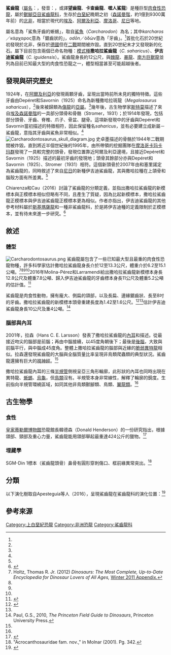 {{Automatic Taxobox
| taxon = Carcharodontosaurus
| fossil_range = [[晚白堊世|白堊紀晚期]][[森諾曼階|森諾曼階]]<br>{{fossil_range|100|93}}
| image = Ultimate Dinosaurs Carcharodontosaurus.jpg
| image_caption = 鯊齒龍頭骨，展示於{{link-en|明尼蘇達科博館|Science Museum of Minnesota}}
| authority = [[恩斯特·斯特莫|Stromer]], 1931
| type_species = '''撒哈拉鲨齿龙<br>''Carcharodontosaurus saharicus'''''
|type_species_authority = (Depéret & Savornin, 1925)
| subdivision_ranks = [[種|種]]
| subdivision = 
* '''撒哈拉鯊齒龍 ''C. saharicus'''''<br><small>(Depéret & Savornin, 1927) ([[模式種|模式種]])</small>
* '''伊吉迪鯊齒龍 ''C. iguidensis'''''<br><small>{{link-en|史蒂芬·布賽特|Stephen L. Brusatte|Brusatte|Stephen L. Brusatte}} & {{link-en|保羅·塞里諾|Paul Sereno|Sereno|Paul Sereno}}, 2007</small>
| synonyms = 
*撒哈拉[[斑龍|斑龍]] ''Megalosaurus saharicus''<br><small>Depéret & Savornin, 1925</small>
*非洲斑龍 ''Megalosaurus africanus''<br><small>von Huene, 1956</small>
}}

'''鯊齒龍'''（[[屬名|屬名]]：{{lang|la|''Carcharodontosaurus''}}，發音：{{IPAc-en|ˌ|k|ɑːr|k|ər|oʊ-|ˌ|d|ɒ|n|t|oʊ-|ˈ|s|ɔːr|ə|s}}，或譯'''望齒龍'''、'''卡查齒龍'''、'''噬人鯊龍'''）是種巨型[[肉食性|肉食性]][[恐龍|恐龍]]，屬於[[獸腳亞目|獸腳亞目]][[鯊齒龍科|鯊齒龍科]]，生存於[[白堊紀|白堊紀]]晚期之初（[[森諾曼階|森諾曼階]]，約1億到9300萬年前）的[[北非|北非]]，相當於現代的[[埃及|埃及]]、[[阿爾及利亞|阿爾及利亞]]、[[摩洛哥|摩洛哥]]、[[尼日|尼日]]等地。

屬名意為「鯊魚牙齒的蜥蜴」，取自[[噬人鯊屬|鯊魚]]（''Carcharodon''）為名；其中''karcharos''／κάρχαρος意為「鋸齒狀的」，''odōn''／ὀδών意為「牙齒」。<ref name="stromer1931"/>首批化石於20世紀初發現於北非，保存於[[德國|德國]]但在[[二戰|二戰]]期間被炸毀。直到20世紀末才又發現新的化石。屬下目前包含兩個已命名物種：[[模式種|模式種]]'''撒哈拉鯊齒龍'''（''C. saharicus''）、'''伊吉迪鯊齒龍'''（''C. iguidensis''）。鯊齒龍身長約12公尺，與[[棘龍|棘龍]]、[[暴龍|暴龍]]、[[南方巨獸龍|南方巨獸龍]]並列為目前已知最大型的肉食性恐龍之一，體型相當甚至可能超越後者。

==發現與研究歷史==
{{multiple image
|align = left
|direction = vertical
|image1 = Reconstruction of the cranium of Carcharodontosaurus saharicus.jpg
|image2 = Carcharodontosaurus saharicus skeletal.jpg
|footer = 撒哈拉鯊齒龍的頭骨重建（上）與骨骼重建（下），已知部位呈灰色
}}
1924年，在[[阿爾及利亞|阿爾及利亞]]的{{link-en|陸間組|Continental intercalaire}}發現兩顆牙齒，呈現出當時前所未見的獨特特徵。這些牙齒由Depéret和Savornin（1925）命名為新種撒哈拉斑龍（''Megalosaurus saharicus''），<ref name="deperet&savornin1925"/>後來被歸類為[[傷龍|傷龍]]的[[亞屬|亞屬]]。<ref name="deperet&savornin1927" />幾年後，古生物學家[[恩斯特·斯特莫|斯特莫]]描述了來自[[埃及|埃及]][[森諾曼階|森諾曼階]]{{link-en|巴哈利亞組|Bahariya Formation}}的一具部分頭骨和骨骼（Stromer，1931）；於1914年發現，包括部分頭骨、牙齒、脊椎、爪子、骨盆、腿骨。這項新發現中的牙齒與Depéret和Savornin當初描述的特徵相符，因此保留種名''saharicus''，並有必要建立成新屬－鯊齒龍，意指其牙齒與鯊魚非常相似。<ref name="stromer1931"/>
[[File:Carcharodontosaurus_skull_diagram.jpg|thumb]]
史卓墨描述的骨骼於1944年二戰期間被炸毀。直到將近半個世紀後的1995年，由{{link-en|保羅·塞里諾|Paul Sereno}}所帶領的挖掘團隊在[[摩洛哥|摩洛哥]][[卡玛卡玛群|卡玛卡玛群]]發現了一具較完整的頭骨，發現位置靠近阿爾及利亞邊境，且接近Depéret和Savornin（1925）描述的最初牙齒的發現地；頭骨其餘部分亦與Depéret和Savornin（1925）、Stromer（1931）相符。這個新頭骨於2007年由{{link-en|史蒂芬·布賽特|Stephen L. Brusatte}}和塞里諾定為鯊齒龍的{{link-en|新模標本|neotype}}，同時敘述了來自[[尼日|尼日]]{{link-en|艾奇卡組|Echkar Formation}}的新種伊吉迪鯊齒龍，其與撒哈拉種在上頜骨和腦殼方面有所差異。<ref name="brusatte&sereno2007" />

Chiarenza和Cau（2016）討論了鯊齒龍的分類定義，並指出撒哈拉鯊齒龍的新模標本與正模標本相似但略有不同，且產生了質疑，因為比起新模標本，撒哈拉鯊齒龍正模標本與伊吉迪鯊齒龍正模標本更為相似。作者亦指出，伊吉迪鯊齒龍的其他參考材料屬於[[斯基瑪薩龍|斯基瑪薩龍]]和一種非鯊齒龍科，於是將伊吉迪種的定義限制於正模標本，並有待未來進一步研究。<ref>{{Cite journal|last1=Chiarenza|first1=Alfio Alessandro|last2=Cau|first2=Andrea|date=February 29, 2016|title=A large abelisaurid (Dinosauria, Theropoda) from Morocco and comments on the Cenomanian theropods from North Africa|journal=PeerJ|volume=4|pages=e1754|doi=10.7717/peerj.1754|issn=2167-8359|pmc=4782726|pmid=26966675}}</ref>

==敘述==
===體型===
{{multiple image
| direction = vertical
| width = 
| align = left
| header = 
| image1 = Carcharodontosaurus specimens.svg
| alt1 =
| caption1 = 已炸毀的正模標本（黃色）與新模標本（棕色）與人類的體型比例圖
| image2 = Longest theropods.svg
| alt2=
| caption2 = 巨型獸腳類的體型比較，鯊齒龍為橘色最右邊}}
[[File:Carcharodontosaurus.png|thumb]]
鯊齒龍屬包含了一些已知最大型且最重的肉食性恐龍物種，許多科學家估計撒哈拉鯊齒龍身長介於12至13.3公尺，體重介於6.2至15.1公噸。<ref name="Holtz2008">Holtz, Thomas R. Jr. (2012) ''Dinosaurs: The Most Complete, Up-to-Date Encyclopedia for Dinosaur Lovers of All Ages,'' [http://www.geol.umd.edu/~tholtz/dinoappendix/HoltzappendixWinter2011.pdf Winter 2011 Appendix.]</ref><ref name="serenoetal1996"/><ref name="seebacher2001"/><ref name="TH07"/>2016年Molina-Pérez和Larramendi給出撒哈拉鯊齒龍新模標本身長12.8公尺及體重7.8公噸、歸入伊吉迪鯊齒龍的牙齒標本身長11公尺及體重5.2公噸的估計值。<ref>{{Cite book|title=Récords y curiosidades de los dinosaurios Terópodos y otros dinosauromorfos, Larousse|last=Molina-Pérez & Larramendi|year=2016|location=Barcelona, Spain|pages=262}}</ref>

鯊齒龍是肉食性動物，擁有龐大、側扁的頜部，以及長扁、邊緣鋸齒狀、長至8吋的牙齒。撒哈拉鯊齒龍的新模標本頭骨重建長度為1.42至1.6公尺。<ref name=":0">{{Cite journal|last1=Carrano|first1=Matthew T.|last2=Benson|first2=Roger B. J.|last3=Sampson|first3=Scott D.|date=2012|title=The phylogeny of Tetanurae (Dinosauria: Theropoda)|url=https://www.researchgate.net/publication/230808558|journal=Journal of Systematic Palaeontology|language=en|volume=10|issue=2|pages=211–300|doi=10.1080/14772019.2011.630927|s2cid=85354215|issn=1477-2019}}</ref><ref name="serenoetal1996"/>{{link-en|葛瑞格利·保羅|Gregory S. Paul}}估計伊吉迪鯊齒龍身長10公尺及重4公噸。<ref name=G.S.Paul2010>Paul, G.S., 2010, ''The Princeton Field Guide to Dinosaurs'', Princeton University Press.</ref>

===腦部與內耳===
{{multiple image
|align = left
|direction = vertical
|image1 = Carcharodontosaurus braincase.jpg
|image2 = Endocasts of Carcharodontosaurus.jpg
|footer = UCRC PV12標本的腦殼（上）與{{link-en|內模|Endocast}}（A－D）、下方為MB. R. 2056標本（E－F）
}}
2001年，拉森（Hans C. E. Larsson）發表了撒哈拉鯊齒龍的[[內耳|內耳]]和{{link-en|顱內|Endocranium}}描述。從最接近吻尖的腦部是前腦；再由中腦接續，以45度角朝後下；最後是[[後腦|後腦]]，大致與前腦平行，與中腦成45度角。整體上撒哈拉鯊齒龍的腦部與近緣的[[脆弱異特龍|脆弱異特龍]]相似。拉森還發現鯊齒龍的大腦與全腦質量比率呈現非鳥類爬蟲類的典型狀況。鯊齒龍還擁有巨大的[[視神經|視神經]]。<ref name="csaharicus-endo"/>

撒哈拉鯊齒龍內耳的三條[[半規管|半規管]]側視呈亞三角形輪廓，此形狀的內耳也同時出現在異特龍、[[蜥蜴|蜥蜴]]、[[烏龜|烏龜]]，但[[鳥類|鳥類]]沒有。半規管本身非常線性，解釋了輪廓的銳度。生前{{link-en|小腦鬈|Flocculus}}指向半規管環繞區域，如同其他非鳥類獸腳類、鳥類、[[翼龍類|翼龍類]]。<ref name="csaharicus-endo"/>

==古生物學==
{{multiple image
|align = right
|total_width = 300
| perrow=2/2

|image1 = Right maxilla of Carcharodontosaurus.jpg
|alt1 =

|image2 = Carcharodontosaurus nasal and lacrimal bone.jpg
|alt2 =

|image3 = Carcharodontosaurus jugal bones.jpg
|alt3 =

|image4 = Carcharodontosaurus postorbital bones.jpg 
|alt4 =

|footer = UCRC PV12標本的頭骨；右[[上頜骨|上頜骨]]（左上）、[[鼻骨|鼻骨]]和[[淚骨|淚骨]]（右上）、[[顴骨|顴骨]]（左下）、[[眶後骨|眶後骨]]（右下
}}
===食性===
[[皇家蒂勒爾博物館|皇家蒂勒爾博物館]]恐龍館長韓德森（Donald Henderson）的一份研究指出，根據頜部、頸部及重心力量，鯊齒龍能用頜部舉起最重達424公斤的獵物。<ref>{{Cite web | url=https://www.inverse.com/article/25258-paleontology-dinosaur-illustrations-paleoart-donald-henderson-tyrrell-museum | title=The Science Behind This Violent Dino Eiffel Tower is Revolutionary}}</ref>

===埋藏學===
SGM-Din 1標本（鯊齒龍頭骨）鼻骨有圓形穿刺傷口、框前緣異常突出。<ref name="path-survey-acro-342">"Acrocanthosauridae fam. nov.," in Molnar (2001). Pg. 342.</ref>

==分類==
以下演化樹取自Apesteguía等人（2016），呈現鯊齒龍在鯊齒龍科的演化位置：<ref name="Apesteguía2016">{{cite journal |author1=Sebastián Apesteguía |author2=Nathan D. Smith |author3=Rubén Juárez Valieri|author4=Peter J. Makovicky|year=2016|title=An Unusual New Theropod with a Didactyl Manus from the Upper Cretaceous of Patagonia, Argentina |journal=PLOS ONE|volume=11|issue=7|pages=e0157793|doi=10.1371/journal.pone.0157793|pmid=27410683|pmc=4943716|bibcode=2016PLoSO..1157793A }}</ref>

{{clade| style=font-size:85%; line-height:85%
|1={{clade
 |1=[[異特龍屬|異特龍屬]] ''Allosaurus''[[File:Allosaurus_Revised.jpg|80px]]
 |label2=[[鯊齒龍類|鯊齒龍類]] Carcharodontosauria
 |2={{clade
  |1=[[新獵龍科|新獵龍科]] Neovenatoridae [[File:Neovenator.png|80px]]
  |label2=[[鯊齒龍科|鯊齒龍科]] Carcharodontosauridae
  |2={{clade
   |1=[[昆卡獵龍屬|昆卡獵龍屬]] ''Concavenator''[[File:Concavenator_corcovatus_by_Daniel_Vidal_2012.png|80px]]
   |2={{clade
    |1={{clade
     |1=[[高棘龍屬|高棘龍屬]] ''Acrocanthosaurus''[[File:Acrocanthosaurus_restoration.jpg|80px]]
     |2=[[始鯊齒龍屬|始鯊齒龍屬]] ''Eocarcharia'' }}
    |2={{clade
     |1=[[假鯊齒龍屬|假鯊齒龍屬]] ''Shaochilong''[[File:Shaochilong.jpg|80px]]
     |label2=[[鯊齒龍科|鯊齒龍亞科]] Carcharodontosaurinae
     |2={{clade
      |1='''撒哈拉鯊齒龍 ''Carcharodontosaurus saharicus'''''[[File:Carcharodontosaurus.png|80px]]
      |2='''伊吉迪鯊齒龍 ''Carcharodontosaurus iguidensis'''''
      |label3=[[鯊齒龍科|南方巨獸龍族]] Giganotosaurini
      |3={{clade
       |1=[[魁紂龍屬|魁紂龍屬]] ''Tyrannotitan''
       |2={{clade
        |1=[[馬普龍屬|馬普龍屬]] ''Mapusaurus''[[File:Mapusaurus_BW.jpg|80px]] 
        |2=[[南方巨獸龍屬|南方巨獸龍屬]] ''Giganotosaurus''[[File:Giganotos_Db.jpg|80px]] }} }} }} }} }} }} }} }} }}



==參考來源==
{{Commons category|Carcharodontosaurus}}
{{Reflist|30em|refs=
<ref name="stromer1931">Stromer, E. (1931). "Wirbeltiere-Reste der Baharijestufe (unterestes Canoman). Ein Skelett-Rest von ''Carcharodontosaurus'' nov. gen." ''Abhandlungen der Bayerischen Akademie der Wissenschaften, Mathematisch-naturwissenschaftliche Abteilung'', '''9'''(Neue Folge): 1–23.</ref>
<ref name="serenoetal1996">{{Cite journal | last1 = Sereno | first1 = P. C. | last2 = Dutheil | first2 = D. B. | last3 = Iarochene | first3 = M. | last4 = Larsson | first4 = H. C. E. | last5 = Lyon | first5 = G. H. | last6 = Magwene | first6 = P. M. | last7 = Sidor | first7 = C. A. | last8 = Varricchio | first8 = D. J. | last9 = Wilson | first9 = J. A. | doi = 10.1126/science.272.5264.986 | title = Predatory Dinosaurs from the Sahara and Late Cretaceous Faunal Differentiation | journal = Science | volume = 272 | issue = 5264 | pages = 986–991 | year = 1996 | pmid =  8662584| bibcode = 1996Sci...272..986S | s2cid = 39658297 }}</ref>
<ref name="seebacher2001">{{Cite journal | last = Seebacher | first = F. | year = 2001| title = A New Method to Calculate Allometric Length-Mass Relationships of Dinosaurs | url = http://dinoweb.ucoz.ru/_fr/4/A_new_method_to.pdf | journal = Journal of Vertebrate Paleontology | volume = 21 | issue = 1 | pages = 51–60 | issn = 0272-4634 | doi = 10.1671/0272-4634(2001)021[0051:ANMTCA]2.0.CO;2 | ref = {{sfnRef|Seebacher|2001}} }}</ref>
<ref name="TH07">{{cite journal |last=Therrien |first=F. |author2=Henderson, D.M. |year=2007 |title=My theropod is bigger than yours...or not: estimating body size from skull length in theropods |journal=Journal of Vertebrate Paleontology |volume=27 |issue=1 |pages=108–115 |doi=10.1671/0272-4634(2007)27[108:MTIBTY]2.0.CO;2 |issn=0272-4634}}</ref>
<ref name="csaharicus-endo">Larsson, H.C.E. 2001. Endocranial anatomy of ''Carcharodontosaurus saharicus'' (Theropoda: Allosauroidea) and its implications for theropod brain evolution. pp. 19–33. In: ''Mesozoic Vertebrate Life''. Ed.s Tanke, D. H., Carpenter, K., Skrepnick, M. W. Indiana University Press.</ref>
<ref name="deperet&savornin1925">{{cite journal | last1 = Deparet | first1 = C. | last2 = Savornin | first2 = J. | year = 1925 | title = Sur la decouverte d'une faune de vertebres albiens a Timimoun (Sahara occidental) | journal = Comptes Rendus de l'Académie des Sciences de Paris | volume = 181 | pages = 1108–1111 }}</ref>
<ref name="deperet&savornin1927">{{cite journal | last1 = Deparet | first1 = C. | last2 = Savornin | first2 = J. | year = 1927 | title = La faune de reptiles et de poisons albiens de Timimoun (Sahara algérien) | journal = Bulletin de la Société Géologique de France | volume = 27 | pages = 257–265 }}</ref>
<ref name="brusatte&sereno2007">Brusatte, S.L. and Sereno, P.C. (2007). "A new species of ''Carcharodontosaurus'' (dinosauria: theropoda) from the Cenomanian of Niger and a revision of the genus." ''Journal of Vertebrate Paleontology'', '''27'''(4): .</ref>
}}

{{獸腳亞目|A.|state=expanded}}
{{Taxonbar|from=Q14431}}
{{Portalbar|生物學|恐龍}}

[[Category:上白堊紀恐龍|Category:上白堊紀恐龍]]
[[Category:非洲恐龍|Category:非洲恐龍]]
[[Category:鯊齒龍科|Category:鯊齒龍科]]